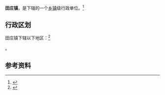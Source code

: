 {{中国乡级行政区|61/08/26/110/000}}

'''田庄镇'''，是{{PRC admin/fullname|61/08/26/110/000|3}}下辖的一个[[乡镇|乡镇]]级行政单位。<ref>{{PRC admin/ref sgc|{{PRC admin/parent|61/08/26/110/000}}}}</ref>

== 行政区划 ==

田庄镇下辖以下地区：<ref>{{PRC admin/ref sgc|61/08/26/110/000}}</ref>

{{PRC admin/children|61/08/26/110/000}}。

== 参考资料 ==

{{reflist}}

{{行政区划小作品}}
{{PRC admin/navcat|61/08/26/110/000}}